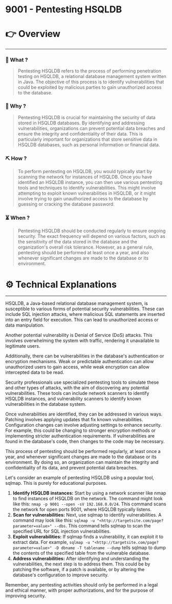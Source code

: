 # 9001 - Pentesting HSQLDB


# 👉 Overview

---

### 👀 What ?

> Pentesting HSQLDB refers to the process of performing penetration testing on HSQLDB, a relational database management system written in Java. The objective of this process is to identify vulnerabilities that could be exploited by malicious parties to gain unauthorized access to the database.
> 

### 🧐 Why ?

> Pentesting HSQLDB is crucial for maintaining the security of data stored in HSQLDB databases. By identifying and addressing vulnerabilities, organizations can prevent potential data breaches and ensure the integrity and confidentiality of their data. This is particularly important for organizations that store sensitive data in HSQLDB databases, such as personal information or financial data.
> 

### ⛏️ How ?

> To perform pentesting on HSQLDB, you would typically start by scanning the network for instances of HSQLDB. Once you have identified an HSQLDB instance, you can then use various pentesting tools and techniques to identify vulnerabilities. This might involve attempting to exploit known vulnerabilities in HSQLDB, or it might involve trying to gain unauthorized access to the database by guessing or cracking the database password.
> 

### ⏳ When ?

> Pentesting HSQLDB should be conducted regularly to ensure ongoing security. The exact frequency will depend on various factors, such as the sensitivity of the data stored in the database and the organization's overall risk tolerance. However, as a general rule, pentesting should be performed at least once a year, and also whenever significant changes are made to the database or its environment.
> 

# ⚙️ Technical Explanations

---

HSQLDB, a Java-based relational database management system, is susceptible to various forms of potential security vulnerabilities. These can include SQL injection attacks, where malicious SQL statements are inserted into an entry field for execution. This can lead to unauthorized access or data manipulation.

Another potential vulnerability is Denial of Service (DoS) attacks. This involves overwhelming the system with traffic, rendering it unavailable to legitimate users.

Additionally, there can be vulnerabilities in the database's authentication or encryption mechanisms. Weak or predictable authentication can allow unauthorized users to gain access, while weak encryption can allow intercepted data to be read.

Security professionals use specialized pentesting tools to simulate these and other types of attacks, with the aim of discovering any potential vulnerabilities. These tools can include network scanners to identify HSQLDB instances, and vulnerability scanners to identify known vulnerabilities in the database system.

Once vulnerabilities are identified, they can be addressed in various ways. Patching involves applying updates that fix known vulnerabilities. Configuration changes can involve adjusting settings to enhance security. For example, this could be changing to stronger encryption methods or implementing stricter authentication requirements. If vulnerabilities are found in the database's code, then changes to the code may be necessary.

This process of pentesting should be performed regularly, at least once a year, and whenever significant changes are made to the database or its environment. By doing so, an organization can maintain the integrity and confidentiality of its data, and prevent potential data breaches.

Let's consider an example of pentesting HSQLDB using a popular tool, sqlmap. This is purely for educational purposes.

1. **Identify HSQLDB instances:** Start by using a network scanner like nmap to find instances of HSQLDB on the network. The command might look like this: `nmap -p 9001 --open -sV 192.168.0.0/24`. This command scans the network for open ports 9001, where HSQLDB typically listens.
2. **Scan for vulnerabilities:** Next, use sqlmap to identify vulnerabilities. A command may look like this: `sqlmap -u "<http://targetsite.com/page?parameter=value>" --dbs`. This command tells sqlmap to scan the specified URL for SQL injection vulnerabilities.
3. **Exploit vulnerabilities:** If sqlmap finds a vulnerability, it can exploit it to extract data. For example, `sqlmap -u "<http://targetsite.com/page?parameter=value>" -D dbname -T tablename --dump` tells sqlmap to dump the contents of the specified table from the vulnerable database.
4. **Address vulnerabilities:** After identifying and understanding the vulnerabilities, the next step is to address them. This could be by patching the software, if a patch is available, or by altering the database's configuration to improve security.

Remember, any pentesting activities should only be performed in a legal and ethical manner, with proper authorizations, and for the purpose of improving security.
